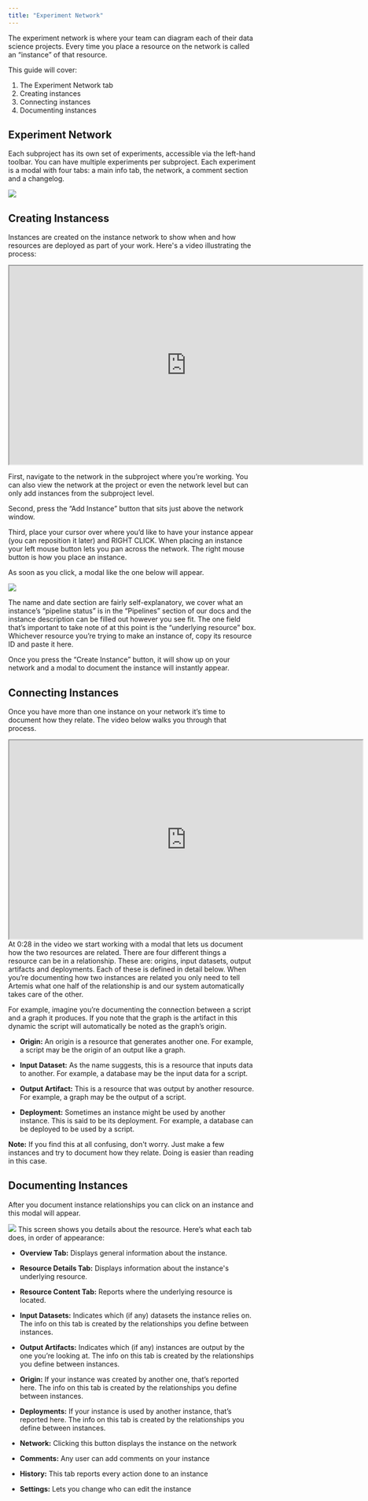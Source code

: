 ```yaml
---
title: "Experiment Network"
---
```

The experiment network is where your team can diagram each of their data science projects. Every time you place a resource on the network is called an “instance” of that resource.

This guide will cover: 
1. The Experiment Network tab
2. Creating instances
3. Connecting instances
4. Documenting instances

## Experiment Network
Each subproject has its own set of experiments, accessible via the left-hand toolbar. You can have multiple experiments per subproject. Each experiment is a modal with four tabs: a main info tab, the network, a comment section and a changelog.

<Frame caption="This is what experiments look like when you open them. The second button on the left is the network.">
  <img src="https://d27n7fycrsusaz.cloudfront.net/exp+modal.PNG" />
</Frame>

## Creating Instancess
Instances are created on the instance network to show when and how resources are deployed as part of your work. Here's a video illustrating the process: 


<iframe width="719" height="404" src="https://www.youtube.com/embed/MysBvJnbDFg"> </iframe>

First, navigate to the network in the subproject where you’re working. You can also view the network at the project or even the network level but can only add instances from the subproject level. 

Second, press the “Add Instance” button that sits just above the network window. 

Third, place your cursor over where you’d like to have your instance appear (you can reposition it later) and RIGHT CLICK. When placing an instance your left mouse button lets you pan across the network. The right mouse button is how you place an instance. 

As soon as you click, a modal like the one below will appear. 
<Frame caption="This is where you create your instance">
  <img src="https://d27n7fycrsusaz.cloudfront.net/create+instance+modal.PNG" />
</Frame>

The name and date section are fairly self-explanatory, we cover what an instance’s “pipeline status” is in the “Pipelines” section of our docs and the instance description can be filled out however you see fit. The one field that’s important to take note of at this point is the “underlying resource” box. Whichever resource you’re trying to make an instance of, copy its resource ID and paste it here.

Once you press the “Create Instance” button, it will show up on your network and a modal to document the instance will instantly appear.


## Connecting Instances
Once you have more than one instance on your network it’s time to document how they relate. The video below walks you through that process.
<iframe width="719" height="404" src="https://www.youtube.com/embed/ZSnY7xeaubU"> </iframe>
At 0:28 in the video we start working with a modal that lets us document how the two resources are related. There are four different things a resource can be in a relationship. These are: origins, input datasets, output artifacts and deployments. Each of these is defined in detail below. When you’re documenting how two instances are related you only need to tell Artemis what one half of the relationship is and our system automatically takes care of the other. 

For example, imagine you’re documenting the connection between a script and a graph it produces. If you note that the graph is the artifact in this dynamic the script will automatically be noted as the graph’s origin.

* **Origin:** An origin is a resource that generates another one. For example, a script may be the origin of an output like a graph. 

* **Input Dataset:** As the name suggests, this is a resource that inputs data to another. For example, a database may be the input data for a script.

* **Output Artifact:** This is a resource that was output by another resource. For example, a graph may be the output of a script. 

* **Deployment:** Sometimes an instance might be used by another instance. This is said to be its deployment. For example, a database can be deployed to be used by a script.

**Note:** If you find this at all confusing, don't worry. Just make a few instances and try to document how they relate. Doing is easier than reading in this case.

## Documenting Instances

After you document instance relationships you can click on an instance and this modal will appear.
<Frame caption="This is the modal that displays details about your instance">
  <img src="https://d27n7fycrsusaz.cloudfront.net/documenting+instance+modal.PNG" />
</Frame>
This screen shows you details about the resource. Here’s what each tab does, in order of appearance: 

* **Overview Tab:** Displays general information about the instance.

* **Resource Details Tab:** Displays information about the instance's underlying resource.

* **Resource Content Tab:** Reports where the underlying resource is located.

* **Input Datasets:** Indicates which (if any) datasets the instance relies on. The info on this tab is created by the relationships you define between instances.

* **Output Artifacts:** Indicates which (if any) instances are output by the one you’re looking at. The info on this tab is created by the relationships you define between instances.

* **Origin:** If your instance was created by another one, that’s reported here. The info on this tab is created by the relationships you define between instances.

* **Deployments:** If your instance is used by another instance, that’s reported here. The info on this tab is created by the relationships you define between instances.

* **Network:** Clicking this button displays the instance on the network

* **Comments:** Any user can add comments on your instance

* **History:** This tab reports every action done to an instance

* **Settings:** Lets you change who can edit the instance
